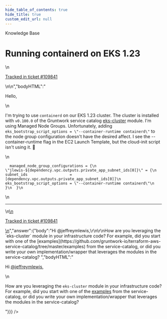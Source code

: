 ```yaml
---
hide_table_of_contents: true
hide_title: true
custom_edit_url: null
---
```



<head>
  <link rel="canonical" href="https://github.com/gruntwork-io/knowledge-base/discussions/649" />
</head>

<CenterLayout>
<span className="searchCategory">Knowledge Base</span>
<h1>Running containerd on EKS 1.23</h1>
<GitHub discussion={{"id":"D_kwDOF8slf84ASSw2","number":649,"author":{"login":"jeffreymlewis"},"title":"Running containerd on EKS 1.23","body":"\nHello,\r\n\r\nI'm trying to use `containerd` on our EKS 1.23 cluster. The cluster is installed with `v0.100.0` of the Gruntwork service catalog [eks-cluster](https://github.com/gruntwork-io/terraform-aws-service-catalog/tree/master/modules/services/eks-cluster) module. I'm using Managed Node Groups. Unfortunately, adding `eks_bootstrap_script_options = \"--container-runtime containerd\"` to the node group configuration doesn't have the desired affect. I see the --container-runtime flag in the EC2 Launch Template, but the cloud-init script isn't using it. 🙁 \r\n\r\n```\r\n  managed_node_group_configurations = {\r\n    \"jlewis-${dependency.vpc.outputs.private_app_subnet_ids[0]}\" = {\r\n      subnet_ids                   = [dependency.vpc.outputs.private_app_subnet_ids[0]]\r\n      eks_bootstrap_script_options = \"--container-runtime containerd\"\r\n    }\r\n  }\r\n```\n\n---\n\n<ins datetime=\"2023-01-26T17:40:55Z\">\n  <p><a href=\"https://support.gruntwork.io/hc/requests/109841\">Tracked in ticket #109841</a></p>\n</ins>\n","bodyHTML":"<p dir=\"auto\">Hello,</p>\n<p dir=\"auto\">I'm trying to use <code class=\"notranslate\">containerd</code> on our EKS 1.23 cluster. The cluster is installed with <code class=\"notranslate\">v0.100.0</code> of the Gruntwork service catalog <a href=\"https://github.com/gruntwork-io/terraform-aws-service-catalog/tree/master/modules/services/eks-cluster\">eks-cluster</a> module. I'm using Managed Node Groups. Unfortunately, adding <code class=\"notranslate\">eks_bootstrap_script_options = \"--container-runtime containerd\"</code> to the node group configuration doesn't have the desired affect. I see the --container-runtime flag in the EC2 Launch Template, but the cloud-init script isn't using it. <g-emoji class=\"g-emoji\" alias=\"slightly_frowning_face\" fallback-src=\"https://github.githubassets.com/images/icons/emoji/unicode/1f641.png\">🙁</g-emoji></p>\n<div class=\"snippet-clipboard-content notranslate position-relative overflow-auto\" data-snippet-clipboard-copy-content=\"  managed_node_group_configurations = {\n    &quot;jlewis-${dependency.vpc.outputs.private_app_subnet_ids[0]}&quot; = {\n      subnet_ids                   = [dependency.vpc.outputs.private_app_subnet_ids[0]]\n      eks_bootstrap_script_options = &quot;--container-runtime containerd&quot;\n    }\n  }\"><pre class=\"notranslate\"><code class=\"notranslate\">  managed_node_group_configurations = {\n    \"jlewis-${dependency.vpc.outputs.private_app_subnet_ids[0]}\" = {\n      subnet_ids                   = [dependency.vpc.outputs.private_app_subnet_ids[0]]\n      eks_bootstrap_script_options = \"--container-runtime containerd\"\n    }\n  }\n</code></pre></div>\n<hr>\n<ins datetime=\"2023-01-26T17:40:55Z\">\n  <p dir=\"auto\"><a href=\"https://support.gruntwork.io/hc/requests/109841\" rel=\"nofollow\">Tracked in ticket #109841</a></p>\n</ins>","answer":{"body":"Hi @jeffreymlewis,\r\n\r\nHow are you leveraging the `eks-cluster` module in your infrastructure code? For example, did you start with one of the [examples](https://github.com/gruntwork-io/terraform-aws-service-catalog/tree/master/examples) from the service-catalog, or did you write your own implementation/wrapper that leverages the modules in the service-catalog? ","bodyHTML":"<p dir=\"auto\">Hi <a class=\"user-mention notranslate\" data-hovercard-type=\"user\" data-hovercard-url=\"/users/jeffreymlewis/hovercard\" data-octo-click=\"hovercard-link-click\" data-octo-dimensions=\"link_type:self\" href=\"https://github.com/jeffreymlewis\">@jeffreymlewis</a>,</p>\n<p dir=\"auto\">How are you leveraging the <code class=\"notranslate\">eks-cluster</code> module in your infrastructure code? For example, did you start with one of the <a href=\"https://github.com/gruntwork-io/terraform-aws-service-catalog/tree/master/examples\">examples</a> from the service-catalog, or did you write your own implementation/wrapper that leverages the modules in the service-catalog?</p>"}}} />

</CenterLayout>
  

<!-- ##DOCS-SOURCER-START
{
  "sourcePlugin": "github-discussions",
  "hash": "49a056d08691214a02f5fe9533fb65f5"
}
##DOCS-SOURCER-END -->
